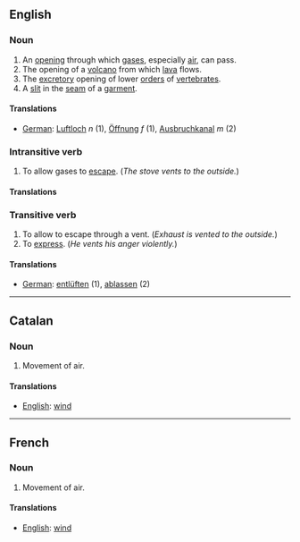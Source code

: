 ==English==
===Noun===

# An [[opening]] through which [[gas]]es, especially [[air]], can pass.
# The opening of a [[volcano]] from which [[lava]] flows.
# The [[excretory]] opening of lower [[order]]s of [[vertebrate]]s.
# A [[slit]] in the [[seam]] of a [[garment]].

====Translations====
*[[German]]: [[Luftloch]] ''n'' (1), [[Öffnung]] ''f'' (1), [[Ausbruchkanal]] ''m'' (2)

===Intransitive verb===

# To allow gases to [[escape]]. (''The stove vents to the outside.'')

====Translations====
<!-- There are no translations yet. -->

===Transitive verb===

# To allow to escape through a vent. (''Exhaust is vented to the outside.'')
# To [[express]]. (''He vents his anger violently.'')

====Translations====
*[[German]]: [[entlüften]] (1), [[ablassen]] (2)

----
==Catalan==
===Noun===

# Movement of air.

====Translations====
*[[English]]: [[wind]]

----
==French==
===Noun===

# Movement of air.

====Translations====
*[[English]]: [[wind]]
